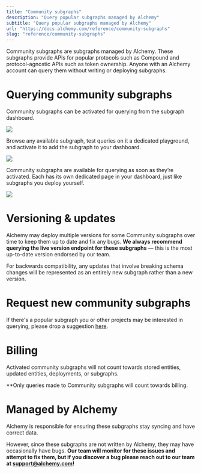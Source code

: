 ```yaml
---
title: "Community subgraphs"
description: "Query popular subgraphs managed by Alchemy"
subtitle: "Query popular subgraphs managed by Alchemy"
url: "https://docs.alchemy.com/reference/community-subgraphs"
slug: "reference/community-subgraphs"
---
```


Community subgraphs are subgraphs managed by Alchemy. These subgraphs provide APIs for popular protocols such as Compound and protocol-agnostic APIs such as token ownership. Anyone with an Alchemy account can query them without writing or deploying subgraphs.

# Querying community subgraphs

Community subgraphs can be activated for querying from the subgraph dashboard.

![](41e6aeb-Screen_Shot_2023-12-06_at_3.38.04_PM.png)

Browse any available subgraph, test queries on it a dedicated playground, and activate it to add the subgraph to your dashboard.

![](902d91d-Screenshot_2023-12-06_at_11.20.57_AM.png)

Community subgraphs are available for querying as soon as they’re activated. Each has its own dedicated page in your dashboard, just like subgraphs you deploy yourself.

![](51bdad0-Untitled_1.png)

# Versioning & updates

Alchemy may deploy multiple versions for some Community subgraphs over time to keep them up to date and fix any bugs. **We always recommend querying the live version endpoint for these subgraphs** — this is the most up-to-date version endorsed by our team.

For backwards compatibility, any updates that involve breaking schema changes will be represented as an entirely new subgraph rather than a new version.

# Request new community subgraphs

If there's a popular subgraph you or other projects may be interested in querying, please drop a suggestion [here](https://alchemyapi.typeform.com/to/iKz79hB2).

# Billing

Activated community subgraphs will not count towards stored entities, updated entities, deployments, or subgraphs.

\*\*Only queries made to Community subgraphs will count towards billing.

# Managed by Alchemy

Alchemy is responsible for ensuring these subgraphs stay syncing and have correct data.

However, since these subgraphs are not written by Alchemy, they may have occasionally have bugs. **Our team will monitor for these issues and attempt to fix them, but if you discover a bug please reach out to our team at support@alchemy.com!**
